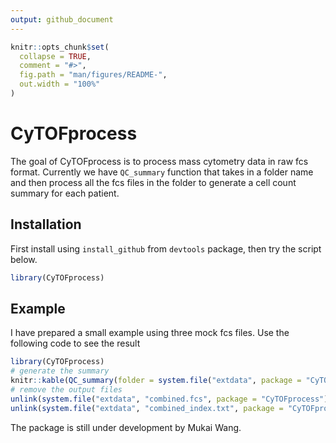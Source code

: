 ```yaml
---
output: github_document
---
```


<!-- README.md is generated from README.Rmd. Please edit that file -->

```r
knitr::opts_chunk$set(
  collapse = TRUE,
  comment = "#>",
  fig.path = "man/figures/README-",
  out.width = "100%"
)
```

# CyTOFprocess

<!-- badges: start -->
<!-- badges: end -->

The goal of CyTOFprocess is to process mass cytometry data in raw fcs format. Currently we have `QC_summary` function that takes in a folder name and then process all the fcs files in the folder to generate a cell count summary for each patient.

## Installation

First install using `install_github` from `devtools` package, then try the script below.

```r
library(CyTOFprocess)
```

## Example

I have prepared a small example using three mock fcs files. Use the following code to see the result

```r
library(CyTOFprocess)
# generate the summary
knitr::kable(QC_summary(folder = system.file("extdata", package = "CyTOFprocess")))
# remove the output files
unlink(system.file("extdata", "combined.fcs", package = "CyTOFprocess"))
unlink(system.file("extdata", "combined_index.txt", package = "CyTOFprocess"))
```


The package is still under development by Mukai Wang.

